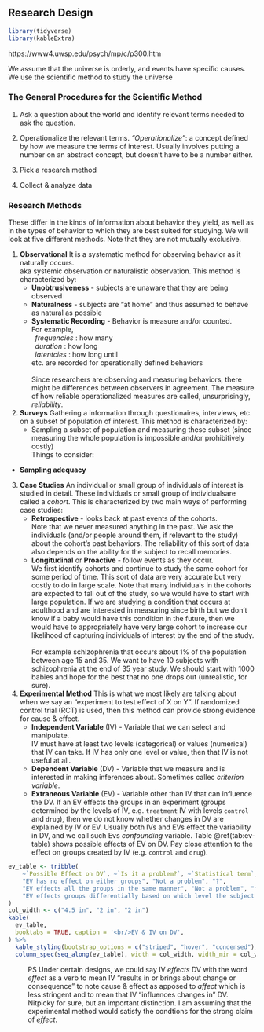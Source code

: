 ## Research Design

```r
library(tidyverse)
library(kableExtra)
```

https://www4.uwsp.edu/psych/mp/c/p300.htm

We assume that the universe is orderly, and events have specific causes. We use the scientific method to study the universe

<h3>The General Procedures for the Scientific Method</h3>

1. Ask a question about the world and identify relevant terms needed to ask the question.

2. Operationalize the relevant terms.
_"Operationalize"_: a concept defined by how we measure the terms of interest. Usually involves putting a number on an abstract concept, but doesn't have to be a number either.

3. Pick a research method

4. Collect & analyze data
   
<h3> Research Methods </h3>

These differ in the kinds of information about behavior they yield, as well as in the types of behavior to which they are best suited for studying. We will look at five different methods. Note that they are not mutually exclusive.

1. **Observational** It is a systematic method for observing behavior as it naturally occurs.
<br/>aka systemic observation or naturalistic observation.
 This method is characterized by:
<br/>
    - **Unobtrusiveness** - subjects are unaware that they are being observed
    - **Naturalness** - subjects are "at home" and thus assumed to behave as natural as possible
    - **Systematic Recording** - Behavior is measure and/or counted.
<br/>
For example,  
&ensp;_frequencies_ : how many  
&ensp;_duration_ : how long  
&ensp;_latentcies_ : how long until  
etc. are recorded for operationally defined behaviors  
<br/>
Since researchers are observing and measuring behaviors, there might be differences between observers in agreement. The measure of how reliable operationalized measures are called, unsurprisingly, _reliability_.

2. **Surveys**
Gathering a information through questionaires, interviews, etc. on a subset of population of interest. This method is characterized by:
<br/>
    - Sampling a subset of population and measuring these subset (since measuring the whole population is impossible and/or prohibitively costly)
<br/>
Things to consider:
<br/>
- **Sampling adequacy**

3. **Case Studies**
An individual or small group of individuals of interest is studied in detail. These individuals or small group of individualsare called a _cohort_. This is characterized by two main ways of performing case studies:
<br/>
    - **Retrospective** - looks back at past events of the cohorts.
<br/>
Note that we never measured anything in the past. We ask the individuals (and/or people around them, if relevant to the study) about the cohort's past behaviors. The reliability of this sort of data also depends on the ability for the subject to recall memories.
    - **Longitudinal** or **Proactive** - follow events as they occur.
<br/>We first identify cohorts and continue to study the same cohort for some period of time. This sort of data are very accurate but very costly to do in large scale. Note that many individuals in the cohorts are expected to fall out of the study, so we would have to start with large population. If we are studying a condition that occurs at adulthood and are interested in measuring since birth but we don't know if a baby would have this condition in the future, then we would have to appropriately have very large cohort to increase our likelihood of capturing individuals of interest by the end of the study.
<br/><br/>
For example schizophrenia that occurs about 1% of the population between age 15 and 35. We want to have 10 subjects with schizophrenia at the end of 35 year study. We should start with 1000 babies and hope for the best that no one drops out (unrealistic, for sure).

4. **Experimental Method**
This is what we most likely are talking about when we say an "experiment to test effect of X on Y". If randomized control trial (RCT) is used, then this method can provide strong evidence for cause & effect.
<br/>
    - **Independent Variable** (IV) - Variable that we can select and manipulate.
<br/>IV must have at least two levels (categorical) or values (numerical) that IV can take. If IV has only one level or value, then that IV is not useful at all.
    - **Dependent Variable** (DV) - Variable that we measure and is interested in making inferences about. Sometimes callec _criterion variable_.
    - **Extraneous Variable** (EV) - Variable other than IV that can influence the DV. If an EV effects the groups in an experiment (groups determined by the levels of IV, e.g. `treatment` IV with levels `control` and `drug`), then we do not know whether changes in DV are explained by IV or EV. Usually both IVs and EVs effect the variability in DV, and we call such Evs _confounding_ variable. Table \@ref(tab:ev-table) shows possible effects of EV on DV. Pay close attention to the effect on groups created by IV (e.g. `control` and `drug`). 
<br/>

```r
ev_table <- tribble(
    ~`Possible Effect on DV`, ~`Is it a problem?`, ~`Statistical term`,
    "EV has no effect on either groups", "Not a problem", "?",
    "EV effects all the groups in the same manner", "Not a problem", "fixed effect (?)",
    "EV effects groups differentially based on which level the subject belongs to", "Not a problem", "interaction effect (?)"
)
col_width <- c("4.5 in", "2 in", "2 in")
kable(
  ev_table,
  booktabs = TRUE, caption = '<br/>EV & IV on DV',
) %>%
  kable_styling(bootstrap_options = c("striped", "hover", "condensed"), full_width = F) %>% 
  column_spec(seq_along(ev_table), width = col_width, width_min = col_width, width_max = col_width)
```

<p style="margin-left: 40px;">PS Under certain designs, we could say IV _*effects*_ DV with the word _effect_ as a verb to mean IV "results in or brings about change or consequence" to note cause & effect as apposed to _affect_ which is less stringent and to mean that IV "influences changes in" DV. Nitpicky for sure, but an important distinction. I am assuming that the experimental method would satisfy the condtions for the strong claim of _effect_.</p>

<p style="margin-left: 40px;">
</p>

